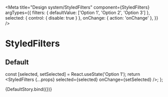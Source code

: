 
<Meta
  title="Design system/StyledFilters"
  component={StyledFilters}
  argTypes={{
    filters: { defaultValue: ['Option 1', 'Option 2', 'Option 3'] },
    selected: { control: { disable: true } },
    onChange: { action: 'onChange' },
  }}
/>

# StyledFilters

## Default

  const [selected, setSelected] = React.useState('Option 1');
  return <StyledFilters {...props} selected={selected} onChange={setSelected} />;
};

<Story name="Default">{DefaultStory.bind({})}</Story>

<ArgsTable story="Default" />
